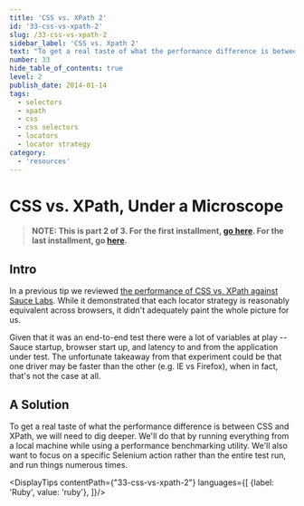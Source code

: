 ```yaml
---
title: 'CSS vs. XPath 2'
id: '33-css-vs-xpath-2'
slug: /33-css-vs-xpath-2
sidebar_label: 'CSS vs. Xpath 2'
text: "To get a real taste of what the performance difference is between CSS and XPath, we will need to dig deeper. We'll do that by running everything from a local machine while using a performance benchmarking utility."
number: 33
hide_table_of_contents: true
level: 2
publish_date: 2014-01-14
tags:
  - selectors
  - xpath
  - css
  - css selectors
  - locators
  - locator strategy
category:
  - 'resources'
---
```


# CSS vs. XPath, Under a Microscope

>**NOTE: This is part 2 of 3. For the first installment,
> [go here](https://elementalselenium.com/docs/css-vs-xpath/32-css-vs-xpath).
> For the last installment, go [here](https://elementalselenium.com/docs/xpath-vs-css-revisited-2/34-xpath-vs-css-revisited-2).**

## Intro

In a previous tip we reviewed [the performance of CSS vs. XPath against Sauce Labs](https://elementalselenium.com/docs/css-vs-xpath/32-css-vs-xpath).
While it demonstrated that each locator strategy is reasonably equivalent across browsers, it didn't adequately paint
the whole picture for us.

Given that it was an end-to-end test there were a lot of variables at play -- Sauce startup, browser start up, and
latency to and from the application under test. The unfortunate takeaway from that experiment could be that one driver
may be faster than the other (e.g. IE vs Firefox), when in fact, that's not the case at all.

## A Solution

To get a real taste of what the performance difference is between CSS and XPath, we will need to dig deeper. We'll do
that by running everything from a local machine while using a performance benchmarking utility. We'll also want to
focus on a specific Selenium action rather than the entire test run, and run things numerous times.



<DisplayTips contentPath={"33-css-vs-xpath-2"} languages={[
    {label: 'Ruby', value: 'ruby'},
]}/>
